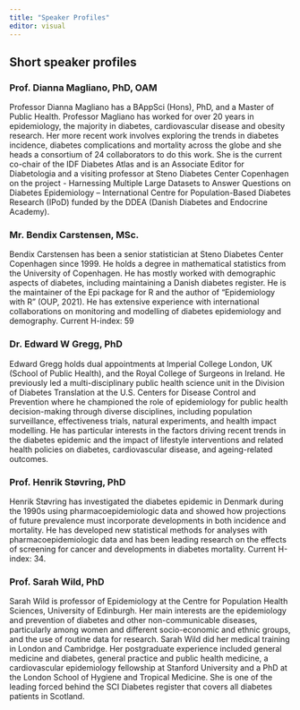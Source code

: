 ```yaml
---
title: "Speaker Profiles"
editor: visual
---
```


## Short speaker profiles

### Prof. Dianna Magliano, PhD, OAM

Professor Dianna Magliano has a BAppSci (Hons), PhD, and a Master of
Public Health. Professor Magliano has worked for over 20 years in
epidemiology, the majority in diabetes, cardiovascular disease and
obesity research. Her more recent work involves exploring the trends in
diabetes incidence, diabetes complications and mortality across the
globe and she heads a consortium of 24 collaborators to do this work.
She is the current co-chair of the IDF Diabetes Atlas and is an
Associate Editor for Diabetologia and a visiting professor at Steno
Diabetes Center Copenhagen on the project - Harnessing Multiple Large
Datasets to Answer Questions on Diabetes Epidemiology – International
Centre for Population-Based Diabetes Research (IPoD) funded by the DDEA
(Danish Diabetes and Endocrine Academy).

### Mr. Bendix Carstensen, MSc.

Bendix Carstensen has been a senior statistician at Steno Diabetes
Center Copenhagen since 1999. He holds a degree in mathematical
statistics from the University of Copenhagen. He has mostly worked with
demographic aspects of diabetes, including maintaining a Danish diabetes
register. He is the maintainer of the Epi package for R and the author
of "Epidemiology with R" (OUP, 2021). He has extensive experience with
international collaborations on monitoring and modelling of diabetes
epidemiology and demography. Current H-index: 59

### Dr. Edward W Gregg, PhD

Edward Gregg holds dual appointments at Imperial College London, UK
(School of Public Health), and the Royal College of Surgeons in Ireland.
He previously led a multi-disciplinary public health science unit in the
Division of Diabetes Translation at the U.S. Centers for Disease Control
and Prevention where he championed the role of epidemiology for public
health decision-making through diverse disciplines, including population
surveillance, effectiveness trials, natural experiments, and health
impact modelling. He has particular interests in the factors driving
recent trends in the diabetes epidemic and the impact of lifestyle
interventions and related health policies on diabetes, cardiovascular
disease, and ageing-related outcomes.

### Prof. Henrik Støvring, PhD

Henrik Støvring has investigated the diabetes epidemic in Denmark during
the 1990s using pharmacoepidemiologic data and showed how projections of
future prevalence must incorporate developments in both incidence and
mortality. He has developed new statistical methods for analyses with
pharmacoepidemiologic data and has been leading research on the effects
of screening for cancer and developments in diabetes mortality. Current
H-index: 34.

### Prof. Sarah Wild, PhD

Sarah Wild is professor of Epidemiology at the Centre for Population
Health Sciences, University of Edinburgh. Her main interests are the
epidemiology and prevention of diabetes and other non-communicable
diseases, particularly among women and different socio-economic and
ethnic groups, and the use of routine data for research. Sarah Wild did
her medical training in London and Cambridge. Her postgraduate
experience included general medicine and diabetes, general practice and
public health medicine, a cardiovascular epidemiology fellowship at
Stanford University and a PhD at the London School of Hygiene and
Tropical Medicine. She is one of the leading forced behind the SCI
Diabetes register that covers all diabetes patients in Scotland.
